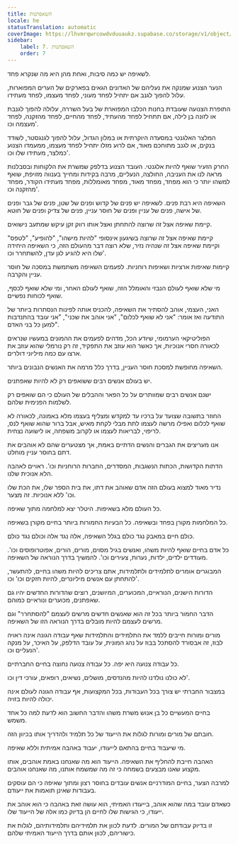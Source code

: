 ```yaml
---
title: השאפתנות
locale: he
statusTranslation: automatic
coverImage: https://lhvmrqwrcowdvduuaukz.supabase.co/storage/v1/object/public/strapi-uploads/small_cover-educacion-fundamental.webp-2d51a7828a2b1309555be27f7e2a61a0.webp
sidebar:
    label: 7. השאפתנות
    order: 7
---
```

לשאיפה יש כמה סיבות, ואחת מהן היא מה שנקרא פחד.

הנער הצנוע שמנקה את נעליהם של האדונים הגאים בפארקים של הערים המפוארות, עלול להפוך לגנב אם יתחיל לפחד מעוני, לפחד מעצמו, לפחד מעתידו.

התופרת הצנועה שעובדת בחנות הכלבו המפוארת של בעל השררה, עלולה להפוך לגנבת או לזונה בן לילה, אם תתחיל לפחד מהעתיד, לפחד מהחיים, לפחד מהזקנה, לפחד מעצמה וכו'.

המלצר האלגנטי במסעדה היוקרתית או במלון הגדול, עלול להפוך לגנגסטר, לשודד בנקים, או לגנב מתוחכם מאוד, אם לרוע מזלו יתחיל לפחד מעצמו, ממעמדו הצנוע כמלצר, מעתידו שלו וכו'.

החרק הזעיר שואף להיות אלגנטי. העובד הצנוע בדלפק שמשרת את הלקוחות ובסבלנות מראה לנו את העניבה, החולצה, הנעליים, מרבה בקידות ומחייך בענווה מזויפת, שואף למשהו יותר כי הוא מפחד, מפחד מאוד, מפחד מאומללות, מפחד מעתידו הקודר, מפחד מהזקנה וכו'.

השאיפה היא רבת פנים. לשאיפה יש פנים של קדוש ופנים של שטן, פנים של גבר ופנים של אישה, פנים של עניין ופנים של חוסר עניין, פנים של צדיק ופנים של חוטא.

קיימת שאיפה אצל זה שרוצה להתחתן ואצל אותו רווק זקן עיקש שמתעב נישואים.

קיימת שאיפה אצל זה שרוצה בשיגעון אינסופי "להיות מישהו", "להופיע", "לטפס" וקיימת שאיפה אצל זה שנהיה נזיר, שלא רוצה דבר מהעולם הזה, כי השאיפה היחידה שלו היא להגיע לגן עדן, להשתחרר וכו'.

קיימות שאיפות ארציות ושאיפות רוחניות. לפעמים השאיפה משתמשת במסכה של חוסר עניין והקרבה.

מי שלא שואף לעולם הנבזי והאומלל הזה, שואף לעולם האחר, ומי שלא שואף לכסף, שואף לכוחות נפשיים.

האני, העצמי, אוהב להסתיר את השאיפה, להכניס אותה לפינות הנסתרות ביותר של התודעה ואז אומר: "אני לא שואף לכלום", "אני אוהב את שכני", "אני עובד בהתנדבות למען כל בני האדם".

הפוליטיקאי הערמומי, שיודע הכל, מדהים לפעמים את ההמונים במעשיו שנראים לכאורה חסרי אנוכיות, אך כאשר הוא עוזב את התפקיד, זה רק נורמלי שהוא עוזב את ארצו עם כמה מיליוני דולרים.

השאיפה מחופשת למסכת חוסר העניין, בדרך כלל מרמה את האנשים הנבונים ביותר.

יש בעולם אנשים רבים ששואפים רק לא להיות שאפתנים.

ישנם אנשים רבים שמוותרים על כל הפאר וההבלים של העולם כי הם שואפים רק לשלמות הפנימית שלהם.

החוזר בתשובה שצועד על ברכיו עד למקדש ומצליף בעצמו מלא באמונה, לכאורה לא שואף לכלום ואפילו מרשה לעצמו לתת מבלי לקחת מאיש, אבל ברור שהוא שואף לנס, לריפוי, לבריאות לעצמו או לקרוב משפחה, או לישועה נצחית.

אנו מעריצים את הגברים והנשים הדתיים באמת, אך מצטערים שהם לא אוהבים את דתם בחוסר עניין מוחלט.

הדתות הקדושות, הכתות הנשגבות, המסדרים, החברות הרוחניות וכו'. ראויים לאהבה הלא אנוכית שלנו.

נדיר מאוד למצוא בעולם הזה אדם שאוהב את דתו, את בית הספר שלו, את הכת שלו וכו' ללא אנוכיות. זה מצער.

כל העולם מלא בשאיפות. היטלר יצא למלחמה מתוך שאיפה.

כל המלחמות מקורן בפחד ובשאיפה. כל הבעיות החמורות ביותר בחיים מקורן בשאיפה.

כולם חיים במאבק נגד כולם בגלל השאיפה, אלה נגד אלה וכולם נגד כולם.

כל אדם בחיים שואף להיות משהו, ואנשים בגיל מסוים, מורים, הורים, אפוטרופוסים וכו'. מעודדים ילדים, ילדות, נערות, צעירים וכו'. להמשיך בדרך הנוראה של השאיפה.

המבוגרים אומרים לתלמידים ולתלמידות, אתם צריכים להיות משהו בחיים, להתעשר, להתחתן עם אנשים מיליונרים, להיות חזקים וכו' וכו'.

הדורות הישנים, הנוראיים, המכוערים, המיושנים, רוצים שהדורות החדשים יהיו גם שאפתנים, מכוערים ונוראיים כמוהם.

הדבר החמור ביותר בכל זה הוא שאנשים חדשים מרשים לעצמם "להסתחרר" וגם מרשים לעצמם להיות מובלים בדרך הנוראה הזו של השאיפה.

מורים ומורות חייבים ללמד את התלמידים והתלמידות שאף עבודה הגונה אינה ראויה לבוז, זה אבסורד להסתכל בבוז על נהג המונית, על עובד הדלפק, על האיכר, על מנקה הנעליים וכו'.

כל עבודה צנועה היא יפה. כל עבודה צנועה נחוצה בחיים החברתיים.

לא כולנו נולדנו להיות מהנדסים, מושלים, נשיאים, רופאים, עורכי דין וכו'.

במצבור החברתי יש צורך בכל העבודות, בכל המקצועות, אף עבודה הגונה לעולם אינה יכולה להיות בזויה.

בחיים המעשיים כל בן אנוש משרת משהו והדבר החשוב הוא לדעת למה כל אחד משמש.

חובתם של מורים ומורות לגלות את הייעוד של כל תלמיד ולהדריך אותו בכיוון הזה.

מי שיעבוד בחיים בהתאם לייעודו, יעבוד באהבה אמיתית וללא שאיפה.

האהבה חייבת להחליף את השאיפה. הייעוד הוא מה שאנחנו באמת אוהבים, אותו מקצוע שאנו מבצעים בשמחה כי זה מה שמשמח אותנו, מה שאנחנו אוהבים.

למרבה הצער, בחיים המודרניים אנשים עובדים בחוסר רצון ומתוך שאיפה כי הם עוסקים בעבודות שאינן תואמות את ייעודם.

כשאדם עובד במה שהוא אוהב, בייעודו האמיתי, הוא עושה זאת באהבה כי הוא אוהב את ייעודו, כי הגישות שלו לחיים הן בדיוק כמו אלה של הייעוד שלו.

זו בדיוק עבודתם של המורים. לדעת לכוון את תלמידיהם ותלמידותיהם, לגלות את כישוריהם, לכוון אותם בדרך הייעוד האמיתי שלהם.

